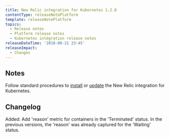 ```yaml
---
title: New Relic integration for Kubernetes 1.2.0
contentType: releaseNotePlatform
template: releaseNotePlatform
topics:
  - Release notes
  - Platform release notes
  - Kubernetes integration release notes
releaseDateTime: '2018-08-21 23:45'
releaseImpact:
  - Changes
---
```


## Notes

Follow standard procedures to [install](/docs/integrations/host-integrations/host-integrations-list/kubernetes-monitoring-integration#install) or [update](/docs/integrations/host-integrations/host-integrations-list/kubernetes-monitoring-integration#update) the New Relic integration for Kubernetes.

## Changelog

Added: Add 'reason' metric for containers in the 'Terminated' status. In the previous versions, the 'reason' was already captured for the 'Waiting' status.
